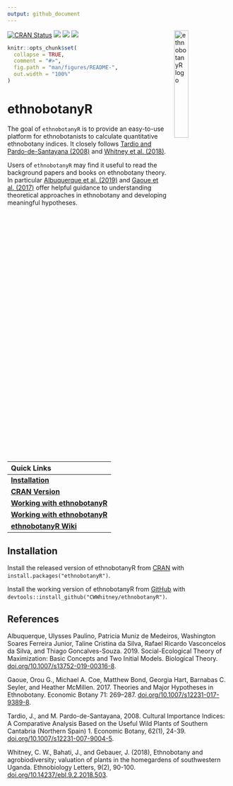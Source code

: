 ```yaml
---
output: github_document
---
```


<img src="vignettes/ethnobotanyR.png" alt="ethnobotanyR logo" align="right" width = "25%" height="25%"/>

<!-- README.md is generated from README.Rmd. Please edit that file -->
<!-- badges: start -->
[![CRAN Status](http://www.r-pkg.org/badges/version/ethnobotanyR?color=yellow)](https://cran.r-project.org/package=ethnobotanyR)
[![](http://cranlogs.r-pkg.org/badges/grand-total/ethnobotanyR?color=orange)](https://cran.r-project.org/package=ethnobotanyR)
[![](http://cranlogs.r-pkg.org/badges/ethnobotanyR?color=blue)](https://cran.r-project.org/package=ethnobotanyR)
[![](http://cranlogs.r-pkg.org/badges/last-week/ethnobotanyR?color=green)](https://cran.r-project.org/package=ethnobotanyR)
<!-- badges: end -->

```r
knitr::opts_chunk$set(
  collapse = TRUE,
  comment = "#>",
  fig.path = "man/figures/README-",
  out.width = "100%"
)
```

# ethnobotanyR


The goal of `ethnobotanyR` is to provide an easy-to-use platform for ethnobotanists to calculate quantitative ethnobotany indices. It closely follows [Tardio and Pardo-de-Santayana (2008)]((doi.org/10.1007/s12231-007-9004-5)) and [Whitney et al. (2018)](doi.org/10.14237/ebl.9.2.2018.503). 


Users of `ethnobotanyR` may find it useful to read the background papers and books on ethnobotany theory. In particular [Albuquerque et al. (2019)](doi.org/10.1007/s13752-019-00316-8) and [Gaoue et al. (2017)](doi.org/10.1007/s12231-017-9389-8) offer helpful guidance to understanding theoretical approaches in ethnobotany and developing meaningful hypotheses. 

<!-- Links: start -->
|   Quick Links  |
|:-------|
| [**Installation**](https://github.com/CWWhitney/ethnobotanyR#Installation) |
| [**CRAN Version**](https://cran.r-project.org/package=ethnobotanyR) |
| [**Working with ethnobotanyR**](http://htmlpreview.github.io/?https://github.com/CWWhitney/ethnobotanyR/blob/master/vignettes/ethnobotanyr_vignette.html) |
| [**Working with ethnobotanyR**](http://htmlpreview.github.io/?https://github.com/CWWhitney/ethnobotanyR/blob/master/vignettes/ethnobotanyr_vignette.html) |
| [**ethnobotanyR Wiki**](https://github.com/CWWhitney/ethnobotanyR/wiki) |
<!-- Links: end -->


## Installation

Install the released version of ethnobotanyR from [CRAN](https://CRAN.R-project.org) with `install.packages("ethnobotanyR")`.

Install the working version of ethnobotanyR from [GitHub](https://github.com) with `devtools::install_github("CWWhitney/ethnobotanyR")`.

## References

Albuquerque, Ulysses Paulino, Patricia Muniz de Medeiros, Washington Soares Ferreira Junior, Taline Cristina da Silva, Rafael Ricardo Vasconcelos da Silva, and Thiago Goncalves-Souza. 2019. Social-Ecological Theory of Maximization: Basic Concepts and Two Initial Models. Biological Theory. [doi.org/10.1007/s13752-019-00316-8](doi.org/10.1007/s13752-019-00316-8).

Gaoue, Orou G., Michael A. Coe, Matthew Bond, Georgia Hart, Barnabas C. Seyler, and Heather McMillen. 2017. Theories and Major Hypotheses in Ethnobotany. Economic Botany 71: 269–287. [doi.org/10.1007/s12231-017-9389-8](doi.org/10.1007/s12231-017-9389-8).

Tardio, J., and M. Pardo-de-Santayana, 2008. Cultural Importance Indices: A Comparative Analysis Based on the Useful Wild Plants of Southern Cantabria (Northern Spain) 1. Economic Botany, 62(1), 24-39. [doi.org/10.1007/s12231-007-9004-5](doi.org/10.1007/s12231-007-9004-5).

Whitney, C. W., Bahati, J., and Gebauer, J. (2018), Ethnobotany and agrobiodiversity; valuation of plants in the homegardens of southwestern Uganda. Ethnobiology Letters, 9(2), 90-100. [doi.org/10.14237/ebl.9.2.2018.503](doi.org/10.14237/ebl.9.2.2018.503).
